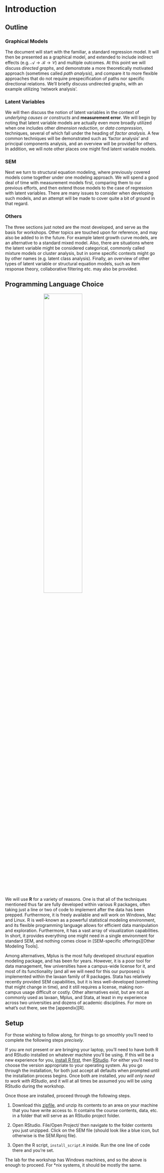 
# Introduction 

## Outline

### Graphical Models

The document will start with the familiar, a standard regression model.  It will then be presented as a <span class="emph">graphical model</span>, and extended to include indirect effects (e.g. $\mathcal{A} \rightarrow \mathcal{B} \rightarrow \mathcal{C}$) and multiple outcomes.  At this point we will discuss *directed graphs*, and demonstrate a more theoretically motivated approach (sometimes called *path analysis*), and compare it to more flexible approaches that do not require prespecification of paths nor specific directional relations.  We'll briefly discuss undirected graphs, with an example utilizing 'network analysis'.


### Latent Variables

We will then discuss the notion of <span class="emph">latent variables</span> in the context of *underlying causes or constructs* and  **measurement error**.  We will begin by noting that latent variable models are actually even more broadly utilized when one includes other *dimension reduction*, or *data compression*, techniques, several of which fall under the heading of *factor analysis*.  A few common techniques will be demonstrated such as 'factor analysis' and principal components analysis, and an overview will be provided for others. In addition, we will note other places one might find latent variable models.


### SEM

Next we turn to <span class="emph">structural equation modeling</span>, where previously covered models come together under one modeling approach.  We will spend a good deal of time with measurement models first, comparing them to our previous efforts, and then extend those models to the case of regression with latent variables.  There are many issues to consider when developing such models, and an attempt will be made to cover quite a bit of ground in that regard.  


### Others

The three sections just noted are the most developed, and serve as the basis for workshops. Other topics are touched upon for reference, and may also be added to in the future. For example <span class="emph">latent growth curve</span> models, are an alternative to a standard mixed model. Also, there are situations where the latent variable might be considered categorical, commonly called <span class="emph">mixture models</span> or cluster analysis, but in some specific contexts might go by other names (e.g. latent class analysis).  Finally, an overview of other types of latent variable or structural equation models, such as item response theory, collaborative filtering etc. may also be provided.


## Programming Language Choice

<img src="img/Rlogo.svg" style="display:block; margin: 0 auto; width:50%">

We will use **<span class='pack'>R</span>** for a variety of reasons.  One is that all of the techniques mentioned thus far are fully developed within various R packages, often taking just a line or two of code to implement after the data has been prepped.  Furthermore, it is freely available and will work on Windows, Mac and Linux.  R is well-known as a powerful statistical modeling environment, and its flexible programming language allows for efficient data manipulation and exploration.  Furthermore, it has a vast array of visualization capabilities.  In short, it provides everything one might need in a single environment for standard SEM, and nothing comes close in [SEM-specific offerings][Other Modeling Tools].


Among alternatives, Mplus is the most fully developed structural equation modeling package, and has been for years.  However, it is a poor tool for data management, few universities have a campus-wide license for it, and most of its functionality (and all we will need for this our purposes) is implemented within the <span class='pack'>lavaan</span> family of R packages.  Stata has relatively recently provided SEM capabilities, but it is less well-developed (something that might change in time), and it still requires a license, making non-campus usage difficult or costly.  Other alternatives exist, but are not as commonly used as lavaan, Mplus, and Stata, at least in my experience across two universities and dozens of academic disciplines.  For more on what's out there, see the [appendix][R].


## Setup

For those wishing to follow along, for things to go smoothly you'll need to complete the following steps *precisely*.  

If you are not present or are bringing your laptop, you'll need to have both R and RStudio installed on whatever machine you'll be using.  If this will be a new experience for you, [install R first](https://cloud.r-project.org/), then [RStudio](https://www.rstudio.com/products/rstudio/download/).  For either you'll need to choose the version appropriate to your operating system.  As you go through the installation, for both just accept all defaults when prompted until the installation process begins.  Once both are installed, *you will only need to work with RStudio*, and it will at all times be assumed you will be using RStudio during the workshop.

Once those are installed, proceed through the following steps.

1. Download this [zipfile](http://m-clark.github.io/docs/sem/workshop_project.zip), and unzip its contents to an area on your machine that you have write access to. It contains the course contents, data, etc. in a folder that will serve as an RStudio project folder.

2. Open RStudio.  File/Open Project/ then navigate to the folder contents you just unzipped.  Click on the SEM file (should look like a blue icon, but otherwise is the SEM.Rproj file).

3. Open the R script, `install_script.R` inside. Run the one line of code there and you're set.

The lab for the workshop has Windows machines, and so the above is enough to proceed. For *nix systems, it should be mostly the same.




